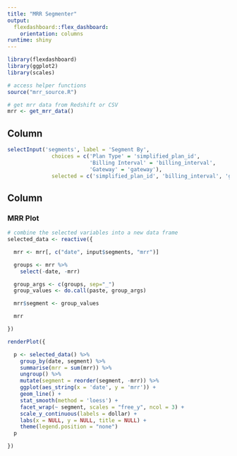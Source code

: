 ```yaml
---
title: "MRR Segmenter"
output:
  flexdashboard::flex_dashboard:
    orientation: columns
runtime: shiny
---
```


```r
library(flexdashboard)
library(ggplot2)
library(scales)

# access helper functions
source("mrr_source.R")

# get mrr data from Redshift or CSV
mrr <- get_mrr_data()
```


Column {.sidebar}
-----------------------------------------------------------------------

```r
selectInput('segments', label = 'Segment By',
              choices = c('Plan Type' = 'simplified_plan_id',
                          'Billing Interval' = 'billing_interval',
                          'Gateway' = 'gateway'),
              selected = c('simplified_plan_id', 'billing_interval', 'gateway'), multiple = TRUE)
```


Column
-----------------------------------------------------------------------

### MRR Plot

```r
# combine the selected variables into a new data frame
selected_data <- reactive({

  mrr <- mrr[, c("date", input$segments, "mrr")]

  groups <- mrr %>%
    select(-date, -mrr)

  group_args <- c(groups, sep="_")
  group_values <- do.call(paste, group_args)

  mrr$segment <- group_values

  mrr

})

renderPlot({

  p <- selected_data() %>%
    group_by(date, segment) %>%
    summarise(mrr = sum(mrr)) %>%
    ungroup() %>%
    mutate(segment = reorder(segment, -mrr)) %>%
    ggplot(aes_string(x = 'date', y = 'mrr')) +
    geom_line() +
    stat_smooth(method = 'loess') +
    facet_wrap(~ segment, scales = "free_y", ncol = 3) +
    scale_y_continuous(labels = dollar) +
    labs(x = NULL, y = NULL, title = NULL) +
    theme(legend.position = "none")
  p

})
```
